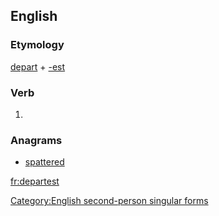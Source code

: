 ==English==

===Etymology===
[[depart]] + [[-est]]

===Verb===
{{en-verb form}}

# {{context|archaic|lang=en}} {{form of|Second-person singular simple present form|depart}}

===Anagrams===
* [[spattered#English|spattered]]

[[Category:English second-person singular forms]]

[[fr:departest]]